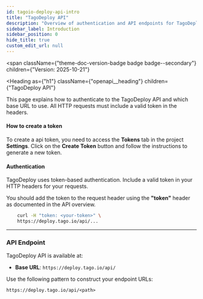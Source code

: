 ```yaml
---
id: tagoio-deploy-api-intro
title: "TagoDeploy API"
description: "Overview of authentication and API endpoints for TagoDeploy."
sidebar_label: Introduction
sidebar_position: 0
hide_title: true
custom_edit_url: null
---
```



<span
  className={"theme-doc-version-badge badge badge--secondary"}
  children={"Version: 2025-10-21"}
>
</span>

<Heading
  as={"h1"}
  className={"openapi__heading"}
  children={"TagoDeploy API"}
>
</Heading>

This page explains how to authenticate to the TagoDeploy API and which base URL to use. All HTTP requests must include a valid token in the headers.

#### How to create a token

To create a api token, you need to access the **Tokens** tab in the project **Settings**. Click on the **Create Token** button and follow the instructions to generate a new token.

#### Authentication

TagoDeploy uses token-based authentication. Include a valid token in your HTTP headers for your requests.

You should add the token to the request header using the **"token"** header as documented in the API overview.

```bash
    curl -H "token: <your-token>" \
    https://deploy.tago.io/api/...
```

---


### API Endpoint

TagoDeploy API is available at:

- **Base URL**: `https://deploy.tago.io/api/`

Use the following pattern to construct your endpoint URLs:
```
https://deploy.tago.io/api/<path>
```

<br />
